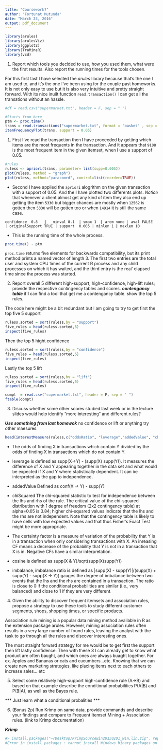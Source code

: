 ```yaml
---
title: "Coursework7"
author: "Fortunat Mutunda"
date: "March 23, 2016"
output: pdf_document
---
```

```r

library(arules)
library(arulesViz)
library(ggplot2)
library(TraMineR)
library(vcd)
```
1. Report which tools you decided to use, how you used them, what were the first results.
Also report the running times for the tools chosen.


For this first tast I have selected the *arules* library because that's the one I am used to,
and it's the one I've been using for the couple past homeworks. It is not only easy to use but it is also very intuitive and pretty straight forward. With its nice inuilt function `read.transaction()` I can get all the transations without an hassle.

```r
#df = read.csv("supermarket.txt", header = F, sep = " ")

#Starts from here
ptm <- proc.time()
trans = read.transactions("supermarket.txt", format = "basket" , sep = " ")
itemFrequencyPlot(trans, support = 0.05)
```


1.  First I've read the transaction then I have proceeded by getting which items are the most frequents in the transaction. And it appears that `9108` is the most frequent item in the given itemset, when I use a support of 0.05.


```r
#rules
ruless <- apriori(trans, parameter= list(supp=0.005))
plot(ruless, method = "graph")
plot(ruless, method="paracoord", control=list(reorder=TRUE))

```


* Second I have applied the `apriori` alogrithm on the given transaction with a support of 0.05. And the I have plotted two differents plots.
*Notice* that whenever a client almost get any kind of item they also end up getting the item `5330` but bigger chances are mostly when `12562` is gotten then `5330` will be gotten too or when `14914` it is still the same case.


```confidence  0.8   |   minval 0.1  | smax 1  | arem none | aval FALSE   | originalSupport TRUE | support  0.005 | minlen 1 | maxlen 10```




* This is the running time of the whole process.

```r
proc.time() - ptm
```
`proc.time` returns five elements for backwards compatibility, but its print method prints a named vector of length 3. The first two entries are the total user and system CPU times of the current R process and any child processes on which it has waited, and the third entry is the real’ elapsed time since the process was started.

2. Report overall 5 different high-support, high-confidence, high-lift rules; provide the respective contingency tables and scores.
***contengancy table ***
if I can find a tool that get me a contengancy table.
show the top 5 rules.


The code here might be a bit redundant but I am going to try to get first the top five 5 support


```r

ruless.sorted = sort(ruless,by = "support")
five_rules = head(ruless.sorted,5)
inspect(five_rules)
```

Then the top 5 hight confidence 

```r

ruless.sorted = sort(ruless,by = "confidence")
five_rules = head(ruless.sorted,5)
inspect(five_rules)
```

Lastly the top 5 lift

```r

ruless.sorted = sort(ruless,by = "lift")
five_rules = head(ruless.sorted,5)
inspect(five_rules)
```

```r
compt  = read.csv("supermarket.txt", header = F, sep = " ")
ftable(compt)
```



3. Discuss whether some other scores studied last week or in the lecture slides would help identify "more interesting" and different rules?


***Use something from last homewok***
no confidence or lift or anything try other maesures 

```r
head(interestMeasure(ruless,c("oddsRatio", "leverage","addedValue", "chiSquared","certainty", "cosine", "imbalance"), transactions = trans),5)

```

* The odds of finding X in transactions which contain Y divided by the odds of finding X in transactions which do not contain Y.

* leverage is defined as supp(X->Y) - (supp(X) supp(Y)). It measures the difference of X and Y appearing together in the data set and what would be expected if X and Y where statistically dependent. It can be interpreted as the gap to independence.

* addedValue Defined as conf(X -> Y) - supp(Y)

* chiSquared The chi-squared statistic to test for independence between the lhs and rhs of the rule. The critical value of the chi-squared distribution with 1 degree of freedom (2x2 contingency table) at alpha=0.05 is 3.84; higher chi-squared values indicate that the lhs and the rhs are not independent. Note that the contingency table is likely to have cells with low expected values and that thus Fisher's Exact Test might be more appropriate.

* The certainty factor is a measure of variation of the probability that Y is in a transaction when only considering transactions with X. An inreasing CF means a decrease of the probability that Y is not in a transaction that X is in. Negative CFs have a similar interpretation.

* cosine is defined as supp(X & Y)/sqrt(supp(X)supp(Y))

* imbalance, imbalance ratio is defined as |supp(X) - supp(Y)|/(supp(X) + supp(Y) - supp(X -> Y)) gauges the degree of imbalance between two events that the lhs and the rhs are contained in a transaction. The ratio is close to 0 if the conditional probabilities are similar (i.e., very balanced) and close to 1 if they are very different.


4. Given the ability to discover frequent itemsets and association rules, propose a strategy to use these tools to study different customer segments, shops, shopping times, or specific products.


Association rule mining is a popular data mining method available in R as the extension
package arules. However, mining association rules often results in a very large number
of found rules, leaving the analyst with the task to go through all the rules and discover
interesting ones. 

The most straight forward strategy for me would be to get first the support then lift lastly confidence.
Then with these 3 I can already get to know what product are often baught, and which ones are always buaght together.
For ex. Apples and Bananas or cats and cucumbers...etc.
Knowing that we can create new marketing strategies, like placing items next to each others to increase sales... etc

5. Select some relatively high-support high-confidence rule (A->B) and based on that example describe the conditional probabilities P(A|B) and P(B|A), as well as the Bayes rule.

*** Just learn what a conditional probalities ***

6. (Bonus 2p) Run Krimp on same data, provide commands and describe your findings and compare to Frequent Itemset Mining + Association rules. (link to Krimp documentation)

***Krimp ***

```r
#> install.packages("~/Desktop/KrimpSourceBin20130201_win,lin.zip", repos = NULL, type = "win.binary")
#Error in install.packages : cannot install Windows binary packages on this platform
```


